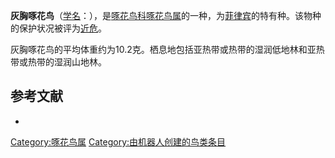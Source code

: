 {{Speciesbox
| name = 灰胸啄花鸟
| image = 
| status = NT | status_system = IUCN3.1
| genus = Dicaeum
| species = proprium
| authority = {{link-en|悉尼·狄龙·里普利|Sidney Dillon Ripley|Ripley}} & Rabor, 1966
| range_map= 
}}

'''灰胸啄花鸟'''（[[学名|学名]]：{{lang|la|''Dicaeum proprium''}}），是[[啄花鸟科|啄花鸟科]][[啄花鸟属|啄花鸟属]]的一种，为[[菲律宾|菲律宾]]的特有种。该物种的保护状况被评为[[近危|近危]]。

灰胸啄花鸟的平均体重约为10.2克。栖息地包括亚热带或热带的湿润低地林和亚热带或热带的湿润山地林。

== 参考文献 ==
*{{cite web|url=http://www.birdlife.org/datazone/speciesfactsheet.php?id=8195&m=0|title=Dicaeum proprium|publisher=[[国际鸟盟|BirdLife.org]]|accessdate=2011-06-27}}
{{Taxonbar|from=Q1543711}}

[[Category:啄花鸟属|Category:啄花鸟属]]
[[Category:由机器人创建的鸟类条目|Category:由机器人创建的鸟类条目]]